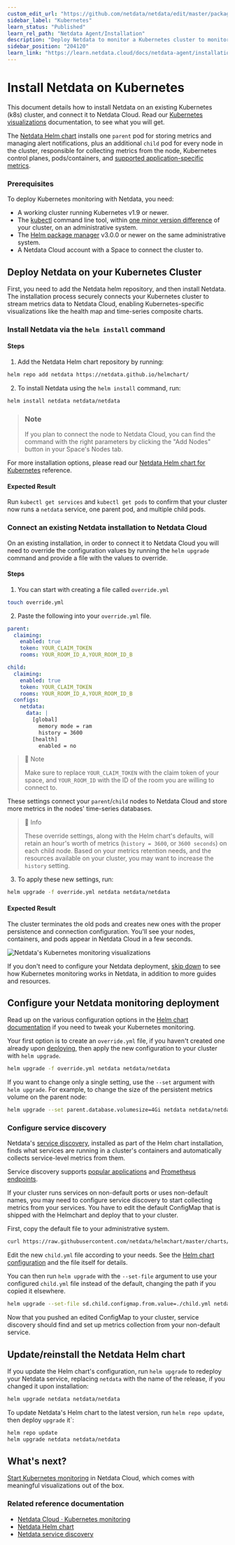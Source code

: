 ```yaml
---
custom_edit_url: "https://github.com/netdata/netdata/edit/master/packaging/installer/methods/kubernetes.md"
sidebar_label: "Kubernetes"
learn_status: "Published"
learn_rel_path: "Netdata Agent/Installation"
description: "Deploy Netdata to monitor a Kubernetes cluster to monitor the health, performance, resource utilization, and application metrics of a Kubernetes cluster in real time."
sidebar_position: "204120"
learn_link: "https://learn.netdata.cloud/docs/netdata-agent/installation/kubernetes"
---
```



# Install Netdata on Kubernetes

This document details how to install Netdata on an existing Kubernetes (k8s) cluster, and connect it to Netdata Cloud. Read our [Kubernetes visualizations](/docs/dashboards-and-charts/kubernetes-tab) documentation, to see what you will get.

The [Netdata Helm chart](/docs/netdata-agent/installation/kubernetes-helm-chart-reference) installs one `parent` pod for storing metrics and managing alert notifications, plus an additional
`child` pod for every node in the cluster, responsible for collecting metrics from the node, Kubernetes control planes,
pods/containers, and [supported application-specific
metrics](https://github.com/netdata/helmchart#service-discovery-and-supported-services).

### Prerequisites

To deploy Kubernetes monitoring with Netdata, you need:

- A working cluster running Kubernetes v1.9 or newer.
- The [kubectl](https://kubernetes.io/docs/reference/kubectl/overview/) command line tool, within [one minor version
    difference](https://kubernetes.io/docs/tasks/tools/install-kubectl/#before-you-begin) of your cluster, on an
    administrative system.
- The [Helm package manager](https://helm.sh/) v3.0.0 or newer on the same administrative system.
- A Netdata Cloud account with a Space to connect the cluster to.

## Deploy Netdata on your Kubernetes Cluster

First, you need to add the Netdata helm repository, and then install Netdata.  
The installation process securely connects your Kubernetes cluster to stream metrics data to Netdata Cloud, enabling Kubernetes-specific visualizations like the health map and time-series composite charts.

<Tabs groupId="installation_type">
<TabItem value="new_installations" label="New Installations">

<h3> Install Netdata via the <code>helm install</code> command </h3>

#### Steps

1. Add the Netdata Helm chart repository by running:

  ```bash
  helm repo add netdata https://netdata.github.io/helmchart/
  ```

2. To install Netdata using the `helm install` command, run:

  ```bash
  helm install netdata netdata/netdata 
  ```

  > ### Note
  >  
  > If you plan to connect the node to Netdata Cloud, you can find the command with the right parameters by clicking the "Add Nodes" button in your Space's Nodes tab.

  For more installation options, please read our [Netdata Helm chart for Kubernetes](/docs/netdata-agent/installation/kubernetes-helm-chart-reference) reference.

#### Expected Result

Run `kubectl get services` and `kubectl get pods` to confirm that your cluster now runs a `netdata` service, one parent pod, and multiple child pods.

</TabItem>
<TabItem value="existing_installations" label="Existing Installations">

<h3> Connect an existing Netdata installation to Netdata Cloud </h3>

On an existing installation, in order to connect it to Netdata Cloud you will need to override the configuration values by running the `helm upgrade` command and provide a file with the values to override.

#### Steps

1. You can start with creating a file called `override.yml`

  ```bash
  touch override.yml
  ```
  
2. Paste the following into your `override.yml` file.

  ```yaml
  parent:
    claiming:
      enabled: true
      token: YOUR_CLAIM_TOKEN
      rooms: YOUR_ROOM_ID_A,YOUR_ROOM_ID_B

  child:
    claiming:
      enabled: true
      token: YOUR_CLAIM_TOKEN
      rooms: YOUR_ROOM_ID_A,YOUR_ROOM_ID_B
    configs:
      netdata:
        data: |
          [global]
            memory mode = ram
            history = 3600
          [health]
            enabled = no
  ```

  > :bookmark_tabs: Note
  >  
  > Make sure to replace `YOUR_CLAIM_TOKEN` with the claim token of your space,
  > and `YOUR_ROOM_ID` with the ID of the room you are willing to connect to.

  These settings connect your `parent`/`child` nodes to Netdata Cloud and store more metrics in the nodes' time-series databases.

  > :bookmark_tabs: Info
  >  
  > These override settings, along with the Helm chart's defaults, will retain an hour's worth of metrics (`history = 3600`, or `3600 seconds`) on each child node. Based on your metrics retention needs, and the resources available on your cluster, you may want to increase the `history` setting.

3. To apply these new settings, run:

  ```bash
  helm upgrade -f override.yml netdata netdata/netdata
  ```

#### Expected Result

The cluster terminates the old pods and creates new ones with the proper persistence and connection configuration. You'll see your nodes, containers, and pods appear in Netdata Cloud in a few seconds.

</TabItem>
</Tabs>

![Netdata's Kubernetes monitoring
visualizations](https://user-images.githubusercontent.com/1153921/107801491-5dcb0f00-6d1d-11eb-9ab1-876c39f556e2.png)

If you don't need to configure your Netdata deployment, [skip down](#whats-next) to see how Kubernetes monitoring works
in Netdata, in addition to more guides and resources.

## Configure your Netdata monitoring deployment

Read up on the various configuration options in the [Helm chart
documentation](https://github.com/netdata/helmchart#configuration) if you need to tweak your Kubernetes monitoring.

Your first option is to create an `override.yml` file, if you haven't created one already upon [deploying](#deploy-netdata-on-your-kubernetes-cluster), then apply the new configuration to your cluster with `helm
upgrade`.

```bash
helm upgrade -f override.yml netdata netdata/netdata
```

If you want to change only a single setting, use the `--set` argument with `helm upgrade`. For example, to change the
size of the persistent metrics volume on the parent node:

```bash
helm upgrade --set parent.database.volumesize=4Gi netdata netdata/netdata
```

### Configure service discovery

Netdata's [service discovery](https://github.com/netdata/agent-service-discovery/#service-discovery), installed as part
of the Helm chart installation, finds what services are running in a cluster's containers and automatically collects
service-level metrics from them.

Service discovery supports [popular applications](https://github.com/netdata/helmchart#applications) and [Prometheus endpoints](https://github.com/netdata/helmchart#prometheus-endpoints).

If your cluster runs services on non-default ports or uses non-default names, you may need to configure service
discovery to start collecting metrics from your services. You have to edit the default ConfigMap that is shipped with
the Helmchart and deploy that to your cluster.

First, copy the default file to your administrative system.

```bash
curl https://raw.githubusercontent.com/netdata/helmchart/master/charts/netdata/sdconfig/child.yml -o child.yml
```

Edit the new `child.yml` file according to your needs. See the [Helm chart configuration](https://github.com/netdata/helmchart#configuration) and the file itself for details.

You can then run `helm upgrade` with the `--set-file` argument to use your configured `child.yml` file instead of the
default, changing the path if you copied it elsewhere.

```bash
helm upgrade --set-file sd.child.configmap.from.value=./child.yml netdata netdata/netdata
```

Now that you pushed an edited ConfigMap to your cluster, service discovery should find and set up metrics collection
from your non-default service.

## Update/reinstall the Netdata Helm chart

If you update the Helm chart's configuration, run `helm upgrade` to redeploy your Netdata service, replacing `netdata`
with the name of the release, if you changed it upon installation:

```bash
helm upgrade netdata netdata/netdata
```

To update Netdata's Helm chart to the latest version, run `helm repo update`, then deploy `upgrade` it`:

```bash
helm repo update
helm upgrade netdata netdata/netdata
```

## What's next?

[Start Kubernetes monitoring](/docs/dashboards-and-charts/kubernetes-tab) in Netdata Cloud, which comes with meaningful visualizations out of the box.

### Related reference documentation

- [Netdata Cloud · Kubernetes monitoring](/docs/dashboards-and-charts/kubernetes-tab)
- [Netdata Helm chart](https://github.com/netdata/helmchart)
- [Netdata service discovery](https://github.com/netdata/agent-service-discovery/)

